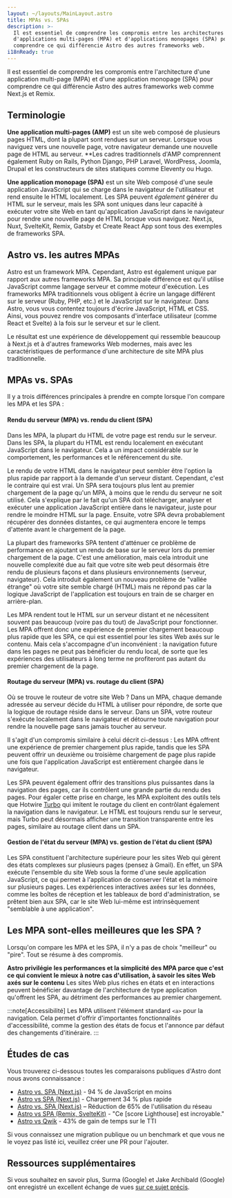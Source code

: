```yaml
---
layout: ~/layouts/MainLayout.astro
title: MPAs vs. SPAs
description: >-
  Il est essentiel de comprendre les compromis entre les architectures
  d'applications multi-pages (MPA) et d'applications monopages (SPA) pour
  comprendre ce qui différencie Astro des autres frameworks web.
i18nReady: true
---
```


Il est essentiel de comprendre les compromis entre l'architecture d'une application multi-page (MPA) et d'une application monopage (SPA) pour comprendre ce qui différencie Astro des autres frameworks web comme Next.js et Remix.

## Terminologie

**Une application multi-pages (AMP)** est un site web composé de plusieurs pages HTML, dont la plupart sont rendues sur un serveur. Lorsque vous naviguez vers une nouvelle page, votre navigateur demande une nouvelle page de HTML au serveur. **Les cadres traditionnels d'AMP comprennent également Ruby on Rails, Python Django, PHP Laravel, WordPress, Joomla, Drupal et les constructeurs de sites statiques comme Eleventy ou Hugo.

**Une application monopage (SPA)** est un site Web composé d'une seule application JavaScript qui se charge dans le navigateur de l'utilisateur et rend ensuite le HTML localement. Les SPA peuvent *également* générer du HTML sur le serveur, mais les SPA sont uniques dans leur capacité à exécuter votre site Web en tant qu'application JavaScript dans le navigateur pour rendre une nouvelle page de HTML lorsque vous naviguez. Next.js, Nuxt, SvelteKit, Remix, Gatsby et Create React App sont tous des exemples de frameworks SPA.

## Astro vs. les autres MPAs

Astro est un framework MPA. Cependant, Astro est également unique par rapport aux autres frameworks MPA. Sa principale différence est qu'il utilise JavaScript comme langage serveur et comme moteur d'exécution. Les frameworks MPA traditionnels vous obligent à écrire un langage différent sur le serveur (Ruby, PHP, etc.) et le JavaScript sur le navigateur. Dans Astro, vous vous contentez toujours d'écrire JavaScript, HTML et CSS. Ainsi, vous pouvez rendre vos composants d'interface utilisateur (comme React et Svelte) à la fois sur le serveur et sur le client.

Le résultat est une expérience de développement qui ressemble beaucoup à Next.js et à d'autres frameworks Web modernes, mais avec les caractéristiques de performance d'une architecture de site MPA plus traditionnelle.

## MPAs vs. SPAs

Il y a trois différences principales à prendre en compte lorsque l'on compare les MPA et les SPA :

#### Rendu du serveur (MPA) vs. rendu du client (SPA)

Dans les MPA, la plupart du HTML de votre page est rendu sur le serveur. Dans les SPA, la plupart du HTML est rendu localement en exécutant JavaScript dans le navigateur. Cela a un impact considérable sur le comportement, les performances et le référencement du site.

Le rendu de votre HTML dans le navigateur peut sembler être l'option la plus rapide par rapport à la demande d'un serveur distant. Cependant, c'est le contraire qui est vrai. Un SPA sera toujours plus lent au premier chargement de la page qu'un MPA, à moins que le rendu du serveur ne soit utilisé. Cela s'explique par le fait qu'un SPA doit télécharger, analyser et exécuter une application JavaScript entière dans le navigateur, juste pour rendre le moindre HTML sur la page. Ensuite, votre SPA devra probablement récupérer des données distantes, ce qui augmentera encore le temps d'attente avant le chargement de la page.

La plupart des frameworks SPA tentent d'atténuer ce problème de performance en ajoutant un rendu de base sur le serveur lors du premier chargement de la page. C'est une amélioration, mais cela introduit une nouvelle complexité due au fait que votre site web peut désormais être rendu de plusieurs façons et dans plusieurs environnements (serveur, navigateur). Cela introduit également un nouveau problème de "vallée étrange" où votre site semble chargé (HTML) mais ne répond pas car la logique JavaScript de l'application est toujours en train de se charger en arrière-plan.

Les MPA rendent tout le HTML sur un serveur distant et ne nécessitent souvent pas beaucoup (voire pas du tout) de JavaScript pour fonctionner. Les MPA offrent donc une expérience de premier chargement beaucoup plus rapide que les SPA, ce qui est essentiel pour les sites Web axés sur le contenu. Mais cela s'accompagne d'un inconvénient : la navigation future dans les pages ne peut pas bénéficier du rendu local, de sorte que les expériences des utilisateurs à long terme ne profiteront pas autant du premier chargement de la page.

#### Routage du serveur (MPA) vs. routage du client (SPA)

Où se trouve le routeur de votre site Web ? Dans un MPA, chaque demande adressée au serveur décide du HTML à utiliser pour répondre, de sorte que la logique de routage réside dans le serveur. Dans un SPA, votre routeur s'exécute localement dans le navigateur et détourne toute navigation pour rendre la nouvelle page sans jamais toucher au serveur.

Il s'agit d'un compromis similaire à celui décrit ci-dessus : Les MPA offrent une expérience de premier chargement plus rapide, tandis que les SPA peuvent offrir un deuxième ou troisième chargement de page plus rapide une fois que l'application JavaScript est entièrement chargée dans le navigateur. 

Les SPA peuvent également offrir des transitions plus puissantes dans la navigation des pages, car ils contrôlent une grande partie du rendu des pages. Pour égaler cette prise en charge, les MPA exploitent des outils tels que Hotwire [Turbo](https://turbo.hotwired.dev/) qui imitent le routage du client en contrôlant également la navigation dans le navigateur. Le HTML est toujours rendu sur le serveur, mais Turbo peut désormais afficher une transition transparente entre les pages, similaire au routage client dans un SPA.

#### Gestion de l'état du serveur (MPA) vs. gestion de l'état du client (SPA)

Les SPA constituent l'architecture supérieure pour les sites Web qui gèrent des états complexes sur plusieurs pages (pensez à Gmail). En effet, un SPA exécute l'ensemble du site Web sous la forme d'une seule application JavaScript, ce qui permet à l'application de conserver l'état et la mémoire sur plusieurs pages. Les expériences interactives axées sur les données, comme les boîtes de réception et les tableaux de bord d'administration, se prêtent bien aux SPA, car le site Web lui-même est intrinsèquement "semblable à une application".

## Les MPA sont-elles meilleures que les SPA ?

Lorsqu'on compare les MPA et les SPA, il n'y a pas de choix "meilleur" ou "pire". Tout se résume à des compromis.

**Astro privilégie les performances et la simplicité des MPA parce que c'est ce qui convient le mieux à notre cas d'utilisation, à savoir les sites Web axés sur le contenu** Les sites Web plus riches en états et en interactions peuvent bénéficier davantage de l'architecture de type application qu'offrent les SPA, au détriment des performances au premier chargement.

:::note[Accessibilité]
Les MPA utilisent l'élément standard `<a>` pour la navigation. Cela permet d'offrir d'importantes fonctionnalités d'accessibilité, comme la gestion des états de focus et l'annonce par défaut des changements d'itinéraire.
:::

## Études de cas

Vous trouverez ci-dessous toutes les comparaisons publiques d'Astro dont nous avons connaissance :

- [Astro vs. SPA (Next.js)](https://twitter.com/t3dotgg/status/1437195415439360003) - 94 % de JavaScript en moins
- [Astro vs SPA (Next.js)](https://twitter.com/jlengstorf/status/1442707241627385860?lang=en) - Chargement 34 % plus rapide
- [Astro vs. SPA (Next.js)](https://vanntile.com/blog/next-to-astro) – Réduction de 65% de l'utilisation du réseau
- [Astro vs SPA (Remix, SvelteKit)](https://www.youtube.com/watch?v=2ZEMb_H-LYE&t=8163s) - "Ce [score Lighthouse] est incroyable."
- [Astro vs Qwik](https://www.youtube.com/watch?v=2ZEMb_H-LYE&t=8504s) - 43% de gain de temps sur le TTI

Si vous connaissez une migration publique ou un benchmark et que vous ne le voyez pas listé ici, veuillez créer une PR pour l'ajouter.

## Ressources supplémentaires

Si vous souhaitez en savoir plus, Surma (Google) et Jake Archibald (Google) ont enregistré un excellent échange de vues [sur ce sujet précis](https://www.youtube.com/watch?v=ivLhf3hq7eM).
